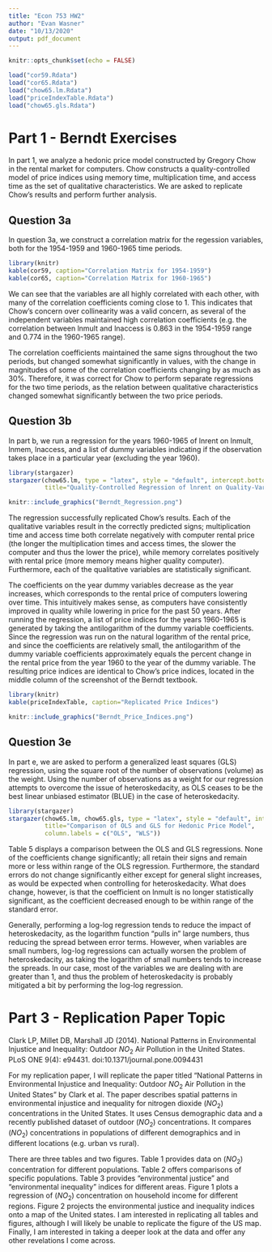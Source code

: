 ```yaml
---
title: "Econ 753 HW2"
author: "Evan Wasner"
date: "10/13/2020"
output: pdf_document
---
```


```r
knitr::opts_chunk$set(echo = FALSE)
```

``` r
load("cor59.Rdata")
load("cor65.Rdata")
load("chow65.lm.Rdata")
load("priceIndexTable.Rdata")
load("chow65.gls.Rdata")
```

# Part 1 - Berndt Exercises

In part 1, we analyze a hedonic price model constructed by Gregory Chow in the rental market for computers. Chow constructs a quality-controlled model of price indices using memory time, multiplication time, and access time as the set of qualitative characteristics. We are asked to replicate Chow's results and perform further analysis.

## Question 3a

In question 3a, we construct a correlation matrix for the regession variables, both for the 1954-1959 and 1960-1965 time periods.

```r
library(knitr)
kable(cor59, caption="Correlation Matrix for 1954-1959")
kable(cor65, caption="Correlation Matrix for 1960-1965")
```

We can see that the variables are all highly correlated with each other, with many of the correlation coefficients coming close to 1. This indicates that Chow's concern over collinearity was a valid concern, as several of the independent variables maintained high correlation coefficients (e.g. the correlation between lnmult and lnaccess is 0.863 in the 1954-1959 range and 0.774 in the 1960-1965 range). 

The correlation coefficients maintained the same signs throughout the two periods, but changed somewhat significantly in values, with the change in magnitudes of some of the correlation coefficients changing by as much as 30%. Therefore, it was correct for Chow to perform separate regressions for the two time periods, as the relation between qualitative characteristics changed somewhat significantly between the two price periods.

## Question 3b

In part b, we run a regression for the years 1960-1965 of lnrent on lnmult, lnmem, lnaccess, and a list of dummy variables indicating if the observation takes place in a particular year (excluding the year 1960). 

```r
library(stargazer)
stargazer(chow65.lm, type = "latex", style = "default", intercept.bottom = FALSE, header=FALSE,
          title="Quality-Controlled Regression of lnrent on Quality-Variables")
```

```r
knitr::include_graphics("Berndt_Regression.png")
```

The regression successfully replicated Chow's results. Each of the qualitative variables result in the correctly predicted signs; multiplication time and access time both correlate negatively with computer rental price (the longer the multiplication times and access times, the slower the computer and thus the lower the price), while memory correlates positively with rental price (more memory means higher quality computer). Furthermore, each of the qualitative variables are statistically significant. 

The coefficients on the year dummy variables decrease as the year increases, which corresponds to the rental price of computers lowering over time. This intuitively makes sense, as computers have consistently improved in quality while lowering in price for the past 50 years. After running the regression, a list of price indices for the years 1960-1965 is generated by taking the antilogarithm of the dummy variable coefficients. Since the regression was run on the natural logarithm of the rental price, and since the coefficients are relatively small, the antilogarithm of the dummy variable coefficients approximately equals the percent change in the rental price from the year 1960 to the year of the dummy variable. The resulting price indices are identical to Chow's price indices, located in the middle column of the screenshot of the Berndt textbook.

```r
library(knitr)
kable(priceIndexTable, caption="Replicated Price Indices")
```

```r
knitr::include_graphics("Berndt_Price_Indices.png")
```

## Question 3e

In part e, we are asked to perform a generalized least squares (GLS) regression, using the square root of the number of observations (volume) as the weight. Using the number of observations as a weight for our regression attempts to overcome the issue of heteroskedacity, as OLS ceases to be the best linear unbiased estimator (BLUE) in the case of heteroskedacity.

```r
library(stargazer)
stargazer(chow65.lm, chow65.gls, type = "latex", style = "default", intercept.bottom = FALSE, header=FALSE,
          title="Comparison of OLS and GLS for Hedonic Price Model",
          column.labels = c("OLS", "WLS"))
```

Table 5 displays a comparison between the OLS and GLS regressions. None of the coefficients change significantly; all retain their signs and remain more or less within range of the OLS regression. Furthermore, the standard errors do not change significantly either except for general slight increases, as would be expected when controlling for heteroskedacity. What does change, however, is that the coefficient on lnmult is no longer statistically significant, as the coefficient decreased enough to be within range of the standard error.

Generally, performing a log-log regression tends to reduce the impact of heteroskedacity, as the logarithm function "pulls in" large numbers, thus reducing the spread between error terms. However, when variables are small numbers, log-log regressions can actually worsen the problem of heteroskedacity, as taking the logarithm of small numbers tends to increase the spreads. In our case, most of the variables we are dealing with are greater than 1, and thus the problem of heteroskedacity is probably mitigated a bit by performing the log-log regression.


# Part 3 - Replication Paper Topic

Clark LP, Millet DB, Marshall JD (2014). National Patterns in Environmental Injustice and Inequality: Outdoor $NO_2$ Air Pollution in the United States. PLoS ONE 9(4): e94431. doi:10.1371/journal.pone.0094431

For my replication paper, I will replicate the paper titled "National Patterns in Environmental Injustice and Inequality: Outdoor $NO_2$ Air Pollution in the United States" by Clark et al. The paper describes spatial patterns in environmental injustice and inequality for nitrogen dioxide ($NO_2$) concentrations in the United States. It uses Census demographic data and a recently published dataset of outdoor ($NO_2$) concentrations. It compares ($NO_2$) concentrations in populations of different demographics and in different locations (e.g. urban vs rural). 

There are three tables and two figures. Table 1 provides data on ($NO_2$) concentration for different populations. Table 2 offers comparisons of specific populations. Table 3 provides "environmental justice" and "environmental inequality" indices for different areas. Figure 1 plots a regression of ($NO_2$) concentration on household income for different regions. Figure 2 projects the environmental justice and inequality indices onto a map of the United states. I am interested in replicating all tables and figures, although I will likely be unable to replicate the figure of the US map. Finally, I am interested in taking a deeper look at the data and offer any other revelations I come across.
